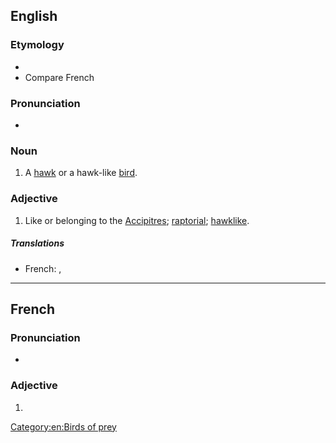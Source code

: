 ==English==

===Etymology===
* {{suffix|accipiter|ine|lang=en}}
* Compare French {{m|fr|accipitrin}}

===Pronunciation===
* {{a|US}} {{IPA|/æk.ˈsɪp.ə.tɹaɪn/|/æk.ˈsɪp.ə.tɹɪn/|lang=en}}

===Noun===
{{en-noun}}

# A [[hawk]] or a hawk-like [[bird]].

===Adjective===
{{en-adj}}

# {{lb|en|ornithology}} Like or belonging to the [[accipitres|Accipitres]]; [[raptorial]]; [[hawklike]].

=====Translations=====
{{trans-top}}
* French: {{t+|fr|accipitrin|m}}, {{t+|fr|accipitrine|f}}
{{trans-mid}}
{{trans-bottom}}

[[Category:en:Birds of prey]]

----

==French==

===Pronunciation===
* {{IPA|/a.ksi.pi.tʁin/|lang=fr}}

===Adjective===
{{head|fr|adjective form}}

# {{feminine singular of|accipitrin|lang=fr}}